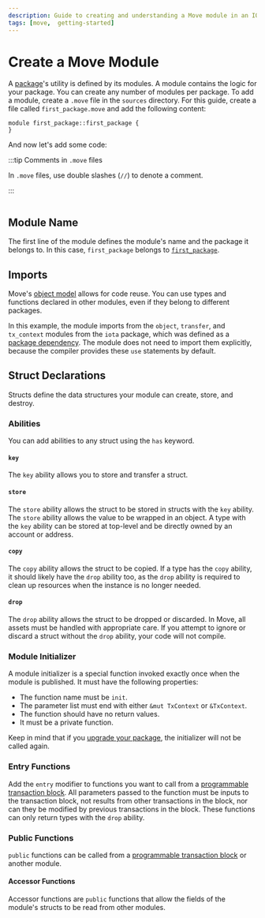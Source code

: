 ```yaml
---
description: Guide to creating and understanding a Move module in an IOTA package.
tags: [move,  getting-started]
---
```




# Create a Move Module

A [package](create-a-package.mdx)'s utility is defined by its modules. A module contains the logic for your package. You can create any number of modules per package. To add a module, create a `.move` file in the `sources` directory. For this guide, create a file called `first_package.move` and add the following content:

```move
module first_package::first_package {
}
```

And now let's add some code:

:::tip Comments in `.move` files

In `.move` files, use double slashes (`//`) to denote a comment.

:::


```move file=<rootDir>/examples/move/first_package/sources/first_package.move#L7-L41
```
## Module Name

The first line of the module defines the module's name and the package it belongs to. In this case, `first_package` belongs to [`first_package`](create-a-package.mdx).

## Imports

Move's [object model](../iota-101/objects/object-model.mdx) allows for code reuse. You can use types and functions declared in other modules, even if they belong to different packages.

In this example, the module imports from the `object`, `transfer`, and `tx_context` modules from the `iota` package, which was defined as a [package dependency](create-a-package.mdx#dependencies). The module does not need to import them explicitly, because the compiler provides these `use` statements by default.

## Struct Declarations

Structs define the data structures your module can create, store, and destroy.

### Abilities

You can add abilities to any struct using the `has` keyword.

#### `key`

The `key` ability allows you to store and transfer a struct.

#### `store`

The `store` ability allows the struct to be stored in structs with the `key` ability. The `store` ability allows the value to be wrapped in an object. A type with the `key` ability can be stored at top-level and be directly owned by an account or address.

#### `copy`

The `copy` ability allows the struct to be copied. If a type has the `copy` ability, it should likely have the `drop` ability too, as the `drop` ability is required to clean up resources when the instance is no longer needed.

#### `drop`

The `drop` ability allows the struct to be dropped or discarded. In Move, all assets must be handled with appropriate care. If you attempt to ignore or discard a struct without the `drop` ability, your code will not compile.

### Module Initializer

A module initializer is a special function invoked exactly once when the module is published. It must have the following properties:

- The function name must be `init`.
- The parameter list must end with either `&mut TxContext` or `&TxContext`.
- The function should have no return values.
- It must be a private function.

Keep in mind that if you [upgrade your package](../iota-101/move-overview/package-upgrades/upgrade.mdx), the initializer will not be called again.

### Entry Functions

Add the `entry` modifier to functions you want to call from a [programmable transaction block](../iota-101/transactions/ptb/programmable-transaction-blocks). All parameters passed to the function must be inputs to the transaction block, not results from other transactions in the block, nor can they be modified by previous transactions in the block. These functions can only return types with the `drop` ability.

### Public Functions

`public` functions can be called from a [programmable transaction block](../iota-101/transactions/ptb/programmable-transaction-blocks) or another module.

#### Accessor Functions

Accessor functions are `public` functions that allow the fields of the module's structs to be read from other modules.


<Quiz questions={questions} />